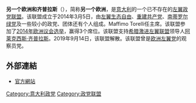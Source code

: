 '''另一个欧洲和齐普拉斯'''（{{lang-it|L'Altra Europa con Tsipras}}），简称'''另一个欧洲'''，是[[意大利|意大利]]的一个已不存在的[[左翼|左翼]][[政党联盟|政党联盟]]。该联盟成立于2014年3月5日，由[[左翼生态自由|左翼生态自由]]、[[重建共产党|重建共产党]]、[[绿党_(南蒂罗尔)|南蒂罗尔绿党]]及一些较小的政党、团体还有个人组成。Maffimo Torelli任主席。该联盟参加了[[2014年欧洲议会选举|2014年欧洲议会选举]]，赢得3个席位。该联盟支持[[希腊|希腊]][[激进左翼联盟|激进左翼联盟]]领导人[[阿莱克西斯·齐普拉斯|阿莱克西斯·齐普拉斯]]。2019年9月14日，该联盟解散。该联盟曾是[[欧洲左翼党|欧洲左翼党]]的观察员党。

==外部連結==
*[http://www.listatsipras.eu/ 官方網站]{{Wayback|url=http://www.listatsipras.eu/ |date=20160731221810 }}
{{欧洲左翼党}}
[[Category:意大利政党|Category:意大利政党]]
[[Category:政党联盟|Category:政党联盟]]